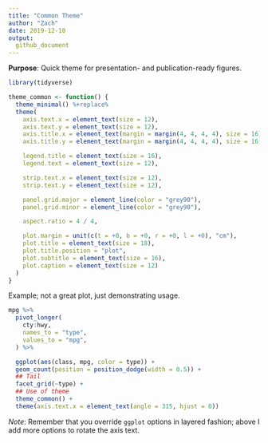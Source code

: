 ```yaml
---
title: "Common Theme"
author: "Zach"
date: 2019-12-10
output:
  github_document
---
```


**Purpose**: Quick theme for presentation- and publication-ready figures.

```r
library(tidyverse)

theme_common <- function() {
  theme_minimal() %+replace%
  theme(
    axis.text.x = element_text(size = 12),
    axis.text.y = element_text(size = 12),
    axis.title.x = element_text(margin = margin(4, 4, 4, 4), size = 16),
    axis.title.y = element_text(margin = margin(4, 4, 4, 4), size = 16, angle = 90),

    legend.title = element_text(size = 16),
    legend.text = element_text(size = 12),

    strip.text.x = element_text(size = 12),
    strip.text.y = element_text(size = 12),

    panel.grid.major = element_line(color = "grey90"),
    panel.grid.minor = element_line(color = "grey90"),

    aspect.ratio = 4 / 4,

    plot.margin = unit(c(t = +0, b = +0, r = +0, l = +0), "cm"),
    plot.title = element_text(size = 18),
    plot.title.position = "plot",
    plot.subtitle = element_text(size = 16),
    plot.caption = element_text(size = 12)
  )
}
```

Example; not a great plot, just demonstrating usage.

```r
mpg %>%
  pivot_longer(
    cty:hwy,
    names_to = "type",
    values_to = "mpg",
  ) %>%

  ggplot(aes(class, mpg, color = type)) +
  geom_count(position = position_dodge(width = 0.5)) +
  ## Tail
  facet_grid(~type) +
  ## Use of theme
  theme_common() +
  theme(axis.text.x = element_text(angle = 315, hjust = 0))
```

*Note*: Remember that you override `ggplot` options in layered fashion; above I
add more options to rotate the axis text.
